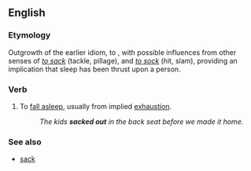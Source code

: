 ==English==
===Etymology===
Outgrowth of the earlier idiom, to {{term|hit the sack}}, with possible influences from other senses of ''[[sack#Verb|to sack]]'' (tackle, pillage), and ''[[sock#Verb|to sock]]'' (hit, slam), providing an implication that sleep has been thrust upon a person.

===Verb===
{{en-verb|inf=to [[sack]] [[out]]|sacks out|sacking out|sacked out}}

# {{idiom}} To [[fall asleep]], usually from implied [[exhaustion]].
#: ''The kids '''sacked out''' in the back seat before we made it home.''

===See also===
*[[sack]]
